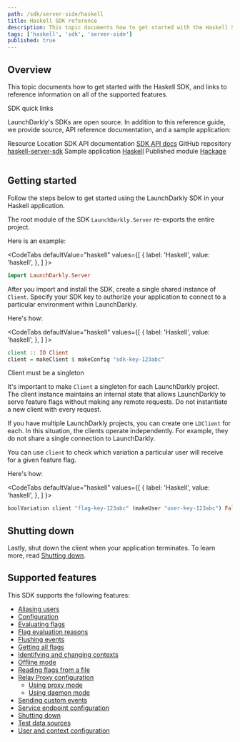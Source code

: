 ```yaml
---
path: /sdk/server-side/haskell
title: Haskell SDK reference
description: This topic documents how to get started with the Haskell SDK, and links to reference information on all of the supported features.
tags: ['haskell', 'sdk', 'server-side']
published: true
---
```


## Overview

This topic documents how to get started with the Haskell SDK, and links to reference information on all of the supported features.

<Callout intent="primary">
<CalloutTitle>SDK quick links</CalloutTitle>
<CalloutDescription>

LaunchDarkly's SDKs are open source. In addition to this reference guide, we provide source, API reference documentation, and a sample application:

<Table>
  <TableHeader>
    <TableHeadCell>Resource</TableHeadCell>
    <TableHeadCell>Location</TableHeadCell>
  </TableHeader>
  <TableBody>
    <TableRow>
      <TableCell>SDK API documentation</TableCell>
      <TableCell><a href="https://launchdarkly.github.io/haskell-server-sdk/">SDK API docs</a></TableCell>
    </TableRow>
    <TableRow>
      <TableCell>GitHub repository</TableCell>
      <TableCell><a href="https://github.com/launchdarkly/haskell-server-sdk">haskell-server-sdk</a></TableCell>
    </TableRow>
    <TableRow>
      <TableCell>Sample application</TableCell>
      <TableCell><a href="https://github.com/launchdarkly/hello-haskell-server">Haskell</a></TableCell>
    </TableRow>
    <TableRow>
      <TableCell>Published module</TableCell>
      <TableCell><a href="https://hackage.haskell.org/package/launchdarkly-server-sdk">Hackage</a></TableCell>
    </TableRow>
  </TableBody>
</Table>

</CalloutDescription>
</Callout>

## Getting started

Follow the steps below to get started using the LaunchDarkly SDK in your Haskell application.

The root module of the SDK `LaunchDarkly.Server` re-exports the entire project.

Here is an example:

<CodeTabs
  defaultValue="haskell"
  values={[
    { label: 'Haskell', value: 'haskell', },
  ]
}>
<CodeTabItem value="haskell">

```haskell
import LaunchDarkly.Server
```

</CodeTabItem>
</CodeTabs>

After you import and install the SDK, create a single shared instance of `Client`. Specify your SDK key to authorize your application to connect to a particular environment within LaunchDarkly.

Here's how:

<CodeTabs
  defaultValue="haskell"
  values={[
    { label: 'Haskell', value: 'haskell', },
  ]
}>
<CodeTabItem value="haskell">

```haskell
client :: IO Client
client = makeClient $ makeConfig "sdk-key-123abc"
```

</CodeTabItem>
</CodeTabs>

<Callout intent="alert">
<CalloutTitle>Client must be a singleton</CalloutTitle>
<CalloutDescription>

It's important to make `Client` a singleton for each LaunchDarkly project. The client instance maintains an internal state that allows LaunchDarkly to serve feature flags without making any remote requests. Do not instantiate a new client with every request.

If you have multiple LaunchDarkly projects, you can create one `LDClient` for each. In this situation, the clients operate independently. For example, they do not share a single connection to LaunchDarkly.

</CalloutDescription>
</Callout>

You can use `client` to check which variation a particular user will receive for a given feature flag.

Here's how:

<CodeTabs
  defaultValue="haskell"
  values={[
    { label: 'Haskell', value: 'haskell', },
  ]
}>
<CodeTabItem value="haskell">

```haskell
boolVariation client "flag-key-123abc" (makeUser "user-key-123abc") False
```

</CodeTabItem>
</CodeTabs>

## Shutting down

Lastly, shut down the client when your application terminates. To learn more, read [Shutting down](/sdk/features/shutdown#haskell).

## Supported features

This SDK supports the following features:

* [Aliasing users](/sdk/features/aliasing-users#haskell)
* [Configuration](/sdk/features/config#haskell)
* [Evaluating flags](/sdk/features/evaluating#haskell)
* [Flag evaluation reasons](/sdk/features/evaluation-reasons#haskell)
* [Flushing events](/sdk/features/flush#haskell)
* [Getting all flags](/sdk/features/all-flags#haskell)
* [Identifying and changing contexts](/sdk/features/identify#haskell)
* [Offline mode](/sdk/features/offline-mode#haskell)
* [Reading flags from a file](/sdk/features/flags-from-files#haskell)
* [Relay Proxy configuration](/sdk/features/relay-proxy-configuration)
  * [Using proxy mode](/sdk/features/relay-proxy-configuration/proxy-mode#haskell)
  * [Using daemon mode](/sdk/features/relay-proxy-configuration/daemon-mode#haskell)
* [Sending custom events](/sdk/features/events#haskell)
* [Service endpoint configuration](/sdk/features/service-endpoint-configuration#haskell)
* [Shutting down](/sdk/features/shutdown#haskell)
* [Test data sources](/sdk/features/test-data-sources#haskell)
* [User and context configuration](/sdk/features/user-context-config#haskell)
